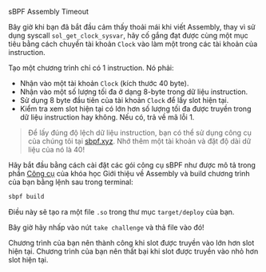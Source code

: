 
<ChallengeTitle>sBPF Assembly Timeout</ChallengeTitle>

Bây giờ khi bạn đã bắt đầu cảm thấy thoải mái khi viết Assembly, thay vì sử dụng syscall `sol_get_clock_sysvar`, hãy cố gắng đạt được cùng một mục tiêu bằng cách chuyển tài khoản `Clock` vào làm một trong các tài khoản của instruction.

Tạo một chương trình chỉ có 1 instruction. Nó phải:
- Nhận vào một tài khoản `Clock` (kích thước 40 byte).
- Nhận vào một số lượng tối đa ở dạng 8-byte trong dữ liệu instruction.
- Sử dụng 8 byte đầu tiên của tài khoản `Clock` để lấy slot hiện tại.
- Kiểm tra xem slot hiện tại có lớn hơn số lượng tối đa được truyền trong dữ liệu instruction hay không. Nếu có, trả về mã lỗi 1.

> Để lấy đúng độ lệch dữ liệu instruction, bạn có thể sử dụng công cụ của chúng tôi tại [sbpf.xyz](https://sbpf.xyz). Nhớ thêm một tài khoản và đặt độ dài dữ liệu của nó là 40!

Hãy bắt đầu bằng cách cài đặt các gói công cụ sBPF như được mô tả trong phần [Công cụ](/vi/courses/introduction-to-assembly/tooling) của khóa học Giới thiệu về Assembly và build chương trình của bạn bằng lệnh sau trong terminal:

```bash
sbpf build
```

Điều này sẽ tạo ra một file `.so` trong thư mục `target/deploy` của bạn.

Bây giờ hãy nhấp vào nút `take challenge` và thả file vào đó!

<RequirementList>
  <Requirement title="Thử thách 1: Kiểm thử Timeout">
    Chương trình của bạn nên thành công khi slot được truyền vào lớn hơn slot hiện tại. 
  </Requirement>

  <Requirement title="Thử thách 2: Kiểm thử trường hợp thất bại của Timeout">
    Chương trình của bạn nên thất bại khi slot được truyền vào nhỏ hơn slot hiện tại.
  </Requirement>
</RequirementList>